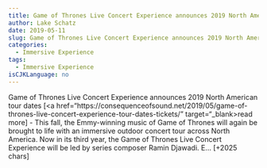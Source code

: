 ```yaml
---
title: Game of Thrones Live Concert Experience announces 2019 North American tour dates 
author: Lake Schatz
date: 2019-05-11
slug: Game of Thrones Live Concert Experience announces 2019 North American tour dates-Lake Schatz
categories: 
  - Immersive Experience
tags: 
  - Immersive Experience
isCJKLanguage: no 
---
```



Game of Thrones Live Concert Experience announces 2019 North American tour dates [<a href="https://consequenceofsound.net/2019/05/game-of-thrones-live-concert-experience-tour-dates-tickets/" target="_blank>read more</a>] 
- This fall, the Emmy-winning music of Game of Thrones will again be brought to life with an immersive outdoor concert tour across North America.
Now in its third year, the Game of Thrones Live Concert Experience will be led by series composer Ramin Djawadi. E… [+2025 chars] 
